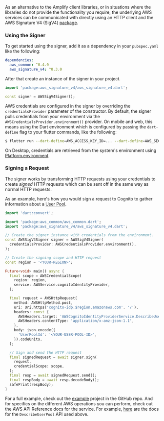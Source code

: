 As an alternative to the Amplify client libraries, or in situations where the libraries do not provide the functionality you require,
the underlying AWS services can be communicated with directly using an HTTP client and the AWS Signature V4 (SigV4) [package](https://pub.dev/packages/aws_signature_v4).

### Using the Signer

To get started using the signer, add it as a dependency in your `pubspec.yaml` like the following:

```yaml
dependencies:
  aws_common: ^0.4.0
  aws_signature_v4: ^0.3.0
```

After that create an instance of the signer in your project.

```dart
import 'package:aws_signature_v4/aws_signature_v4.dart';

const signer = AWSSigV4Signer();
```

AWS credentials are configured in the signer by overriding the `credentialsProvider` parameter of the constructor. By default, the signer
pulls credentials from your environment via the `AWSCredentialsProvider.environment()` provider. On mobile and web, this means using
the Dart environment which is configured by passing the `dart-define` flag to your flutter commands, like the following:

```sh
$ flutter run --dart-define=AWS_ACCESS_KEY_ID=... --dart-define=AWS_SECRET_ACCESS_KEY=...
```

On Desktop, credentials are retrieved from the system's environment using [Platform.environment](https://api.dart.dev/stable/dart-io/Platform/environment.html).

### Signing a Request

The signer works by transforming HTTP requests using your credentials to create _signed_ HTTP requests which can be sent off in the
same way as normal HTTP requests.

As an example, here's how you would sign a request to Cognito to gather information about a [User Pool](https://docs.aws.amazon.com/cognito/latest/developerguide/cognito-user-identity-pools.html).

```dart
import 'dart:convert';

import 'package:aws_common/aws_common.dart';
import 'package:aws_signature_v4/aws_signature_v4.dart';

// Create the signer instance with credentials from the environment.
const AWSSigV4Signer signer = AWSSigV4Signer(
  credentialsProvider: AWSCredentialsProvider.environment(),
);

// Create the signing scope and HTTP request
const region = '<YOUR-REGION>';

Future<void> main() async {
  final scope = AWSCredentialScope(
    region: region,
    service: AWSService.cognitoIdentityProvider,
  );

  final request = AWSHttpRequest(
    method: AWSHttpMethod.post,
    uri: Uri.https('cognito-idp.$region.amazonaws.com', '/'),
    headers: const {
      AWSHeaders.target: 'AWSCognitoIdentityProviderService.DescribeUserPool',
      AWSHeaders.contentType: 'application/x-amz-json-1.1',
    },
    body: json.encode({
      'UserPoolId': '<YOUR-USER-POOL-ID>',
    }).codeUnits,
  );

  // Sign and send the HTTP request
  final signedRequest = await signer.sign(
    request,
    credentialScope: scope,
  );
  final resp = await signedRequest.send();
  final respBody = await resp.decodeBody();
  safePrint(respBody);
}
```

For a full example, check out the [example](https://github.com/aws-amplify/amplify-flutter/tree/main/packages/aws_signature_v4/example) project in the GitHub repo.
And for specifics on the different AWS operations you can perform, check out the AWS API Reference docs for the service. For example,
[here](https://docs.aws.amazon.com/cognito-user-identity-pools/latest/APIReference/API_DescribeUserPool.html) are the docs for the `DescribeUserPool` API used above.
